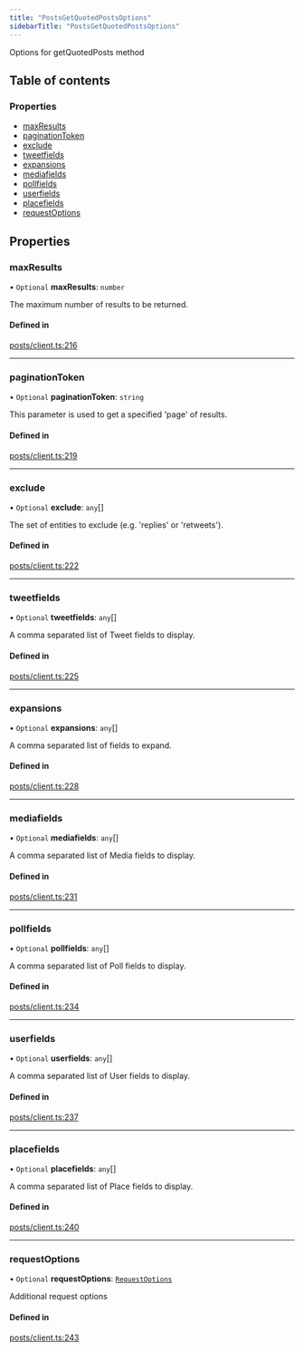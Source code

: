 ```yaml
---
title: "PostsGetQuotedPostsOptions"
sidebarTitle: "PostsGetQuotedPostsOptions"
---
```


Options for getQuotedPosts method

## Table of contents

### Properties

- [maxResults](/xdks/typescript/reference/interfaces/PostsGetQuotedPostsOptions#maxresults)
- [paginationToken](/xdks/typescript/reference/interfaces/PostsGetQuotedPostsOptions#paginationtoken)
- [exclude](/xdks/typescript/reference/interfaces/PostsGetQuotedPostsOptions#exclude)
- [tweetfields](/xdks/typescript/reference/interfaces/PostsGetQuotedPostsOptions#tweetfields)
- [expansions](/xdks/typescript/reference/interfaces/PostsGetQuotedPostsOptions#expansions)
- [mediafields](/xdks/typescript/reference/interfaces/PostsGetQuotedPostsOptions#mediafields)
- [pollfields](/xdks/typescript/reference/interfaces/PostsGetQuotedPostsOptions#pollfields)
- [userfields](/xdks/typescript/reference/interfaces/PostsGetQuotedPostsOptions#userfields)
- [placefields](/xdks/typescript/reference/interfaces/PostsGetQuotedPostsOptions#placefields)
- [requestOptions](/xdks/typescript/reference/interfaces/PostsGetQuotedPostsOptions#requestoptions)

## Properties

### maxResults

• `Optional` **maxResults**: `number`

The maximum number of results to be returned.

#### Defined in

[posts/client.ts:216](https://github.com/xdevplatform/xdk/blob/298ca9350d035e40e7c8ee0753c50052819a41e2/xdk/typescript/src/posts/client.ts#L216)

___

### paginationToken

• `Optional` **paginationToken**: `string`

This parameter is used to get a specified 'page' of results.

#### Defined in

[posts/client.ts:219](https://github.com/xdevplatform/xdk/blob/298ca9350d035e40e7c8ee0753c50052819a41e2/xdk/typescript/src/posts/client.ts#L219)

___

### exclude

• `Optional` **exclude**: `any`[]

The set of entities to exclude (e.g. 'replies' or 'retweets').

#### Defined in

[posts/client.ts:222](https://github.com/xdevplatform/xdk/blob/298ca9350d035e40e7c8ee0753c50052819a41e2/xdk/typescript/src/posts/client.ts#L222)

___

### tweetfields

• `Optional` **tweetfields**: `any`[]

A comma separated list of Tweet fields to display.

#### Defined in

[posts/client.ts:225](https://github.com/xdevplatform/xdk/blob/298ca9350d035e40e7c8ee0753c50052819a41e2/xdk/typescript/src/posts/client.ts#L225)

___

### expansions

• `Optional` **expansions**: `any`[]

A comma separated list of fields to expand.

#### Defined in

[posts/client.ts:228](https://github.com/xdevplatform/xdk/blob/298ca9350d035e40e7c8ee0753c50052819a41e2/xdk/typescript/src/posts/client.ts#L228)

___

### mediafields

• `Optional` **mediafields**: `any`[]

A comma separated list of Media fields to display.

#### Defined in

[posts/client.ts:231](https://github.com/xdevplatform/xdk/blob/298ca9350d035e40e7c8ee0753c50052819a41e2/xdk/typescript/src/posts/client.ts#L231)

___

### pollfields

• `Optional` **pollfields**: `any`[]

A comma separated list of Poll fields to display.

#### Defined in

[posts/client.ts:234](https://github.com/xdevplatform/xdk/blob/298ca9350d035e40e7c8ee0753c50052819a41e2/xdk/typescript/src/posts/client.ts#L234)

___

### userfields

• `Optional` **userfields**: `any`[]

A comma separated list of User fields to display.

#### Defined in

[posts/client.ts:237](https://github.com/xdevplatform/xdk/blob/298ca9350d035e40e7c8ee0753c50052819a41e2/xdk/typescript/src/posts/client.ts#L237)

___

### placefields

• `Optional` **placefields**: `any`[]

A comma separated list of Place fields to display.

#### Defined in

[posts/client.ts:240](https://github.com/xdevplatform/xdk/blob/298ca9350d035e40e7c8ee0753c50052819a41e2/xdk/typescript/src/posts/client.ts#L240)

___

### requestOptions

• `Optional` **requestOptions**: [`RequestOptions`](/xdks/typescript/reference/interfaces/RequestOptions)

Additional request options

#### Defined in

[posts/client.ts:243](https://github.com/xdevplatform/xdk/blob/298ca9350d035e40e7c8ee0753c50052819a41e2/xdk/typescript/src/posts/client.ts#L243)
